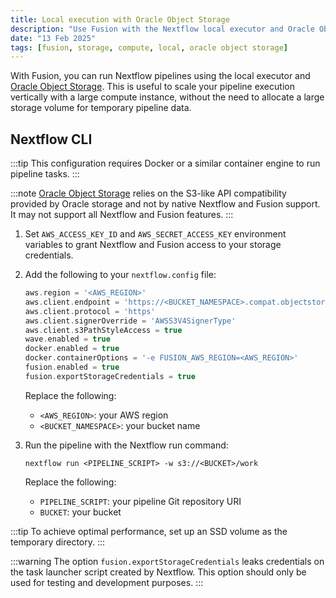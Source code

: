 ```yaml
---
title: Local execution with Oracle Object Storage
description: "Use Fusion with the Nextflow local executor and Oracle Object Storage"
date: "13 Feb 2025"
tags: [fusion, storage, compute, local, oracle object storage]
---
```


With Fusion, you can run Nextflow pipelines using the local executor and [Oracle Object Storage](https://www.oracle.com/cloud/storage/object-storage/). This
is useful to scale your pipeline execution vertically with a large compute instance, without the need to allocate
a large storage volume for temporary pipeline data.

## Nextflow CLI

:::tip
This configuration requires Docker or a similar container engine to run pipeline tasks.
:::

:::note
[Oracle Object Storage](https://www.oracle.com/cloud/storage/object-storage/) relies on the S3-like API compatibility provided by Oracle storage and not by native Nextflow and Fusion support.
It may not support all Nextflow and Fusion features.
:::

1. Set `AWS_ACCESS_KEY_ID` and `AWS_SECRET_ACCESS_KEY` environment variables to grant Nextflow and Fusion access to your storage credentials.

1. Add the following to your `nextflow.config` file:

    ```groovy
    aws.region = '<AWS_REGION>'
    aws.client.endpoint = 'https://<BUCKET_NAMESPACE>.compat.objectstorage.<AWS_REGION>.oraclecloud.com'
    aws.client.protocol = 'https'
    aws.client.signerOverride = 'AWSS3V4SignerType'
    aws.client.s3PathStyleAccess = true
    wave.enabled = true
    docker.enabled = true
    docker.containerOptions = '-e FUSION_AWS_REGION=<AWS_REGION>'
    fusion.enabled = true
    fusion.exportStorageCredentials = true
    ```

    Replace the following:
    - `<AWS_REGION>`: your AWS region
    - `<BUCKET_NAMESPACE>`: your bucket name

1. Run the pipeline with the Nextflow run command:

    ```
    nextflow run <PIPELINE_SCRIPT> -w s3://<BUCKET>/work
    ```

    Replace the following:
    - `PIPELINE_SCRIPT`: your pipeline Git repository URI
    - `BUCKET`: your bucket

:::tip
To achieve optimal performance, set up an SSD volume as the temporary directory.
:::

:::warning
The option `fusion.exportStorageCredentials` leaks credentials on the task launcher script created by Nextflow.
This option should only be used for testing and development purposes.
:::
